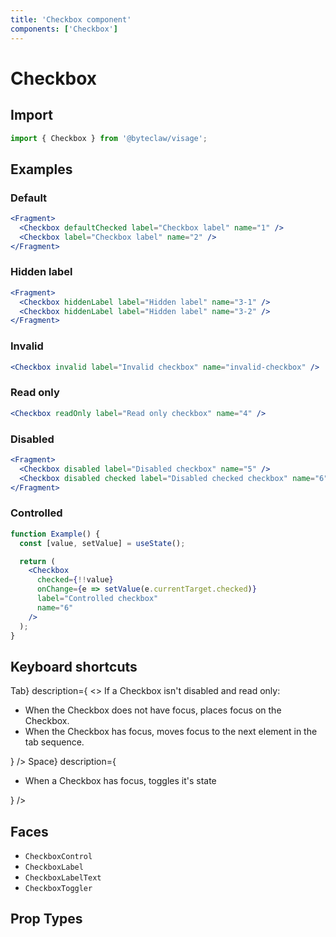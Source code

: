 ```yaml
---
title: 'Checkbox component'
components: ['Checkbox']
---
```


# Checkbox

## Import

```js transpile=false
import { Checkbox } from '@byteclaw/visage';
```

## Examples

### Default

```jsx live=true
<Fragment>
  <Checkbox defaultChecked label="Checkbox label" name="1" />
  <Checkbox label="Checkbox label" name="2" />
</Fragment>
```

### Hidden label

```jsx live=true
<Fragment>
  <Checkbox hiddenLabel label="Hidden label" name="3-1" />
  <Checkbox hiddenLabel label="Hidden label" name="3-2" />
</Fragment>
```

### Invalid

```jsx live=true
<Checkbox invalid label="Invalid checkbox" name="invalid-checkbox" />
```

### Read only

```jsx live=true
<Checkbox readOnly label="Read only checkbox" name="4" />
```

### Disabled

```jsx live=true
<Fragment>
  <Checkbox disabled label="Disabled checkbox" name="5" />
  <Checkbox disabled checked label="Disabled checked checkbox" name="6" />
</Fragment>
```

### Controlled

```jsx live=true
function Example() {
  const [value, setValue] = useState();

  return (
    <Checkbox
      checked={!!value}
      onChange={e => setValue(e.currentTarget.checked)}
      label="Controlled checkbox"
      name="6"
    />
  );
}
```

## Keyboard shortcuts

<DescriptionList>
  <DescriptionListItem
    term={<KeyboardKey>Tab</KeyboardKey>}
    description={
      <>
        If a Checkbox isn&apos;t disabled and read only:
        <ul>
          <li>
            When the Checkbox does not have focus, places focus on the Checkbox.
          </li>
          <li>
            When the Checkbox has focus, moves focus to the next element in the
            tab sequence.
          </li>
        </ul>
      </>
    }
  />
  <DescriptionListItem
    term={<KeyboardKey>Space</KeyboardKey>}
    description={
      <ul>
        <li>When a Checkbox has focus, toggles it&apos;s state</li>
      </ul>
    }
  />
</DescriptionList>

## Faces

- `CheckboxControl`
- `CheckboxLabel`
- `CheckboxLabelText`
- `CheckboxToggler`

## Prop Types

<PropTypes component="Checkbox" />
